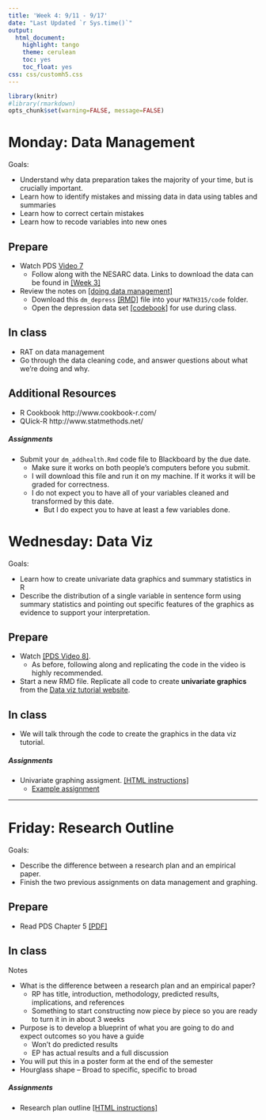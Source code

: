 ```yaml
---
title: 'Week 4: 9/11 - 9/17'
date: "Last Updated `r Sys.time()`"
output:
  html_document:
    highlight: tango
    theme: cerulean
    toc: yes
    toc_float: yes
css: css/customh5.css
---
```


```r
library(knitr)
#library(rmarkdown)
opts_chunk$set(warning=FALSE, message=FALSE) 
```


# Monday: Data Management
Goals: 

* Understand why data preparation takes the majority of your time, but is crucially important. 
* Learn how to identify mistakes and missing data in data using tables and summaries
* Learn how to correct certain mistakes
* Learn how to recode variables into new ones


## Prepare 
* Watch PDS [Video 7](http://passiondrivenstatistics.com/2016/01/08/r-chapter-7/)
    - Follow along with the NESARC data. Links to download the data can be found in [[Week 3]](https://norcalbiostat.github.io/MATH315/wk03.html)
* Review the notes on [[doing data management]](https://norcalbiostat.github.io/MATH615/docs/lec02_doing_dm.html)
    - Download this `dm_depress` [[RMD]](docs/dm_depress.Rmd) file into your `MATH315/code` folder. 
    - Open the depression data set [[codebook]](https://norcalbiostat.netlify.com/data/DepressCodebook.txt) for use during class. 

## In class
* RAT on data management
* Go through the data cleaning code, and answer questions about what we're doing and why.
    

## Additional Resources
* R Cookbook http://www.cookbook-r.com/
* QUick-R http://www.statmethods.net/


##### Assignments
* Submit your `dm_addhealth.Rmd` code file to Blackboard by the due date. 
    - Make sure it works on both people's computers before you submit. 
    - I will download this file and run it on my machine. If it works it will be graded for correctness. 
    - I do not expect you to have all of your variables cleaned and transformed by this date.
        * But I do expect you to have at least a few variables done. 


# Wednesday: Data Viz
Goals: 

* Learn how to create univariate data graphics and summary statistics in R
* Describe the distribution of a single variable in sentence form using summary statistics and pointing out specific features of the graphics as evidence to support your interpretation. 


## Prepare
* Watch [[PDS Video 8]](http://passiondrivenstatistics.com/2016/01/20/r-chapter-8/). 
    - As before, following along and replicating the code in the video is highly recommended. 
* Start a new RMD file. Replicate all code to create **univariate graphics** from the [Data viz tutorial website](https://norcalbiostat.github.io/MATH130/materials/day56-data-viz.html). 


## In class
* We will talk through the code to create the graphics in the data viz tutorial. 


##### Assignments
* Univariate graphing assigment. [[HTML instructions]](hw/univ_graphing.html)
    - [Example assignment](docs/Univariate Graping Assignment Examples.pdf)


----

# Friday: Research Outline
Goals: 

* Describe the difference between a research plan and an empirical paper.
* Finish the two previous assignments on data management and graphing. 

## Prepare

* Read PDS Chapter 5 [[PDF]](docs/pds_chapter5.pdf)

## In class

Notes

  * What is the difference between a research plan and an empirical paper? 
      - RP has title, introduction, methodology, predicted results, implications, and references
      - Something to start constructing now piece by piece so you are ready to turn it in in about 3 weeks
  * Purpose is to develop a blueprint of what you are going to do and expect outcomes so you have a guide
      - Won’t do predicted results
      - EP has actual results and a full discussion
  * You will put this in a poster form at the end of the semester
  * Hourglass shape – Broad to specific, specific to broad



##### Assignments
* Research plan outline [[HTML instructions]](hw/research_plan_outline.html)

